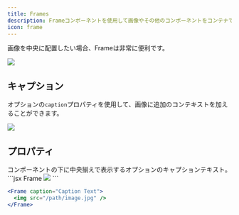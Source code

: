 ```yaml
---
title: Frames
description: Frameコンポーネントを使用して画像やその他のコンポーネントをコンテナで囲む
icon: frame
---
```


画像を中央に配置したい場合、Frameは非常に便利です。

<Frame>
  <img src="https://mintlify-assets.b-cdn.net/yellowstone.jpeg" />
</Frame>

## キャプション

オプションの`caption`プロパティを使用して、画像に追加のコンテキストを加えることができます。

<Frame caption="Yosemite National Park is visited by over 3.5 million people every year">
  <img src="https://mintlify-assets.b-cdn.net/yosemite.jpg" />
</Frame>

## プロパティ

<ResponseField name="caption" type="string">
  コンポーネントの下に中央揃えで表示するオプションのキャプションテキスト。
</ResponseField>

<RequestExample>
  ```jsx Frame
  <Frame>
    <img src="/path/image.jpg" />
  </Frame>
  ```

  ```jsx Frame with Captions
  <Frame caption="Caption Text">
    <img src="/path/image.jpg" />
  </Frame>
  ```
</RequestExample>
